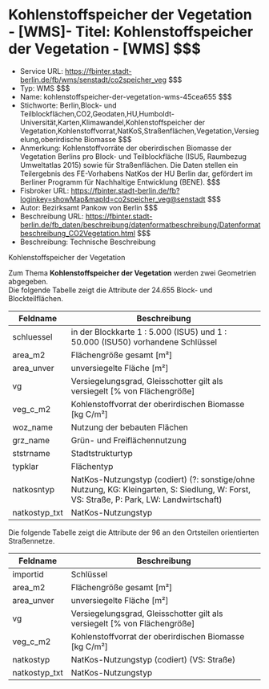 # Kohlenstoffspeicher der Vegetation - [WMS]- Titel: Kohlenstoffspeicher der Vegetation - [WMS] $$$
- Service URL: https://fbinter.stadt-berlin.de/fb/wms/senstadt/co2speicher_veg $$$
- Typ: WMS $$$
- Name: kohlenstoffspeicher-der-vegetation-wms-45cea655 $$$
- Stichworte: Berlin,Block- und Teilblockflächen,CO2,Geodaten,HU,Humboldt-Universität,Karten,Klimawandel,Kohlenstoffspeicher der Vegetation,Kohlenstoffvorrat,NatKoS,Straßenflächen,Vegetation,Versiegelung,oberirdische Biomasse $$$
- Anmerkung: Kohlenstoffvorräte der oberirdischen Biomasse der Vegetation Berlins pro Block- und Teilblockfläche (ISU5, Raumbezug Umweltatlas 2015) sowie für Straßenflächen. Die Daten stellen ein Teilergebnis des FE-Vorhabens NatKos der HU Berlin dar, gefördert im Berliner Programm für Nachhaltige Entwicklung (BENE). $$$
- Fisbroker URL: https://fbinter.stadt-berlin.de/fb?loginkey=showMap&mapId=co2speicher_veg@senstadt $$$
- Autor: Bezirksamt Pankow von Berlin $$$
- Beschreibung URL: https://fbinter.stadt-berlin.de/fb_daten/beschreibung/datenformatbeschreibung/Datenformatbeschreibung_CO2Vegetation.html $$$
- Beschreibung: Technische Beschreibung 

Kohlenstoffspeicher der Vegetation

Zum Thema **Kohlenstoffspeicher der Vegetation**  werden zwei Geometrien abgegeben.   
 Die folgende Tabelle zeigt die Attribute der 24.655 Block- und Blockteilflächen.

| **Feldname**   | **Beschreibung**                                                                                                                          |
| -------------- | ----------------------------------------------------------------------------------------------------------------------------------------- |
| schluessel     | in der Blockkarte 1 : 5.000 (ISU5) und 1 : 50.000 (ISU50) vorhandene Schlüssel                                                            |
| area\_m2       | Flächengröße gesamt \[m²\]                                                                                                                |
| area\_unver    | unversiegelte Fläche \[m²\]                                                                                                               |
| vg             | Versiegelungsgrad, Gleisschotter gilt als versiegelt \[% von Flächengröße\]                                                               |
| veg\_c\_m2     | Kohlenstoffvorrat der oberirdischen Biomasse \[kg C/m²\]                                                                                  |
| woz\_name      | Nutzung der bebauten Flächen                                                                                                              |
| grz\_name      | Grün- und Freiflächennutzung                                                                                                              |
| ststrname      | Stadtstrukturtyp                                                                                                                          |
| typklar        | Flächentyp                                                                                                                                |
| natkosntyp     | NatKos-Nutzungstyp (codiert)  (?: sonstige/ohne Nutzung, KG: Kleingarten, S: Siedlung, W: Forst, VS: Straße, P: Park, LW: Landwirtschaft) |
| natkostyp\_txt | NatKos-Nutzungstyp                                                                                                                        |

Die folgende Tabelle zeigt die Attribute der 96 an den Ortsteilen orientierten Straßennetze.

| **Feldname**   | **Beschreibung**                                                            |
| -------------- | --------------------------------------------------------------------------- |
| importid       | Schlüssel                                                                   |
| area\_m2       | Flächengröße gesamt \[m²\]                                                  |
| area\_unver    | unversiegelte Fläche \[m²\]                                                 |
| vg             | Versiegelungsgrad, Gleisschotter gilt als versiegelt \[% von Flächengröße\] |
| veg\_c\_m2     | Kohlenstoffvorrat der oberirdischen Biomasse \[kg C/m²\]                    |
| natkostyp      | NatKos-Nutzungstyp (codiert) (VS: Straße)                                   |
| natkostyp\_txt | NatKos-Nutzungstyp                                                          | $$$
